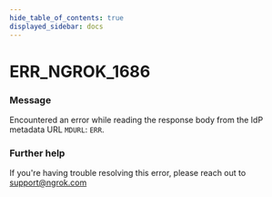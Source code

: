 ```yaml
---
hide_table_of_contents: true
displayed_sidebar: docs
---
```



# ERR_NGROK_1686

### Message
Encountered an error while reading the response body from the IdP metadata URL `MDURL`: `ERR`.

<ErrorDetails error='err_ngrok_1686' />


### Further help
If you're having trouble resolving this error, please reach out to [support@ngrok.com](mailto:support@ngrok.com?subject=Help%20with%20ERR_NGROK_1686)

